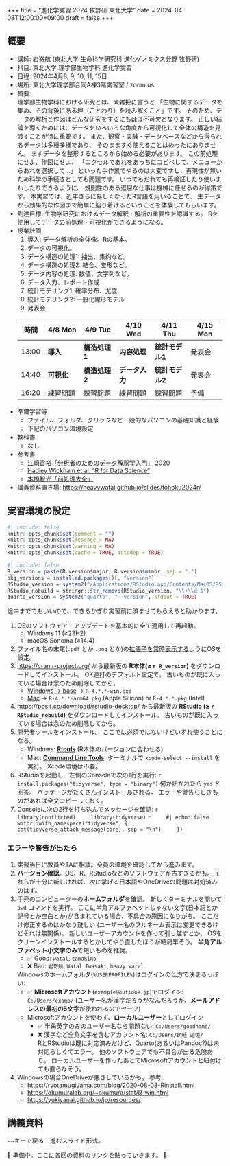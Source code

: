 +++
title = "進化学実習 2024 牧野研 東北大学"
date = 2024-04-08T12:00:00+09:00
draft = false
+++

## 概要

-   講師: 岩嵜航 (東北大学 生命科学研究科 進化ゲノミクス分野 牧野研)
-   科目: 東北大学 理学部生物学科 進化学実習
-   日程: 2024年4月8, 9, 10, 11, 15日
-   場所: 東北大学理学部合同A棟3階実習室 / zoom.us
-   概要:<br>
    理学部生物学科における研究とは、大雑把に言うと
    「生物に関するデータを集め、その背後にある理（ことわり）を読み解くこと」です。
    そのため、データの解析と作図はどんな研究をするにもほぼ不可欠となります。
    正しい結論を導くためには、データをいろいろな角度から可視化して全体の構造を見渡すことが特に重要です。
    また、観察・実験・データベースなどから得られるデータは多種多様であり、
    そのまますぐ使えることはめったにありません。
    まずデータを整形するところから始める必要があります。
    この前処理にせよ、作図にせよ、
    「エクセルであれをあっちにコピペして、メニューからあれを選択して...」
    といった手作業でやるのは大変ですし、再現性が無いため科学の手続きとしても問題です。
    いつでもだれでも再検証したり使いまわしたりできるように、
    規則性のある退屈な仕事は機械に任せるのが得策です。
    本実習では、近年さらに易しくなったR言語を用いることで、
    生データから効果的な作図まで簡単に辿り着けるということを体験してもらいます。
-   到達目標:
    生物学研究におけるデータ解釈・解析の重要性を認識する。
    Rを使用してデータの前処理・可視化ができるようになる。
-   授業計画
    1. 導入: データ解析の全体像。Rの基本。
    2. データの可視化。
    3. データ構造の処理1: 抽出、集約など。
    4. データ構造の処理2: 結合、変形など。
    5. データ内容の処理: 数値、文字列など。
    6. データ入力、レポート作成
    7. 統計モデリング1: 確率分布、尤度
    8. 統計モデリング2: 一般化線形モデル
    9. 発表会

    | 時間  | 4/8 Mon | 4/9 Tue | 4/10 Wed | 4/11 Thu | 4/15 Mon |
    | ----- | -------- | -------- | -------- | -------- | -------- |
    | 13:00 | **導入** | **構造処理1** | **内容処理** | **統計モデル1** | 発表会 |
    | 14:40 | **可視化** | **構造処理2** | **データ入力** | **統計モデル2** | 発表会 |
    | 16:20 | 練習問題 | 練習問題 | 練習問題 | 練習問題 | 予備 |

-   準備学習等
    - ファイル、フォルダ、クリックなど一般的なパソコンの基礎知識と経験
    - 下記のパソコン環境設定
-   教科書
    - なし
-   参考書
    - [江崎貴裕「分析者のためのデータ解釈学入門」](https://www.amazon.co.jp/dp/B08Q7RN6XL?&linkCode=ll1&tag=heavywatal-22&linkId=019f7f04e33c452ca54983b45baa71d1&language=ja_JP&ref_=as_li_ss_tl) 2020
    - [Hadley Wickham et al. "R for Data Science"](https://r4ds.hadley.nz/)
    - [本橋智光「前処理大全」](https://www.amazon.co.jp/dp/4774196479?&linkCode=ll1&tag=heavywatal-22&linkId=71fd11103334f289e47373a7205d8392&language=ja_JP&ref_=as_li_ss_tl)
-   講義資料置き場: <https://heavywatal.github.io/slides/tohoku2024r/>


## 実習環境の設定

```r
#| include: false
knitr::opts_chunk$set(comment = "")
knitr::opts_chunk$set(message = NA)
knitr::opts_chunk$set(warning = NA)
knitr::opts_chunk$set(cache = TRUE, autodep = TRUE)
```

```r
#| include: false
R_version = paste(R.version$major, R.version$minor, sep = ".")
pkg_versions = installed.packages()[, "Version"]
RStudio_version = system2("/Applications/RStudio.app/Contents/MacOS/RStudio", "--version", stdout = TRUE)
RStudio_nobuild = stringr::str_remove(RStudio_version, "\\+\\d+$")
quarto_version = system2("quarto", "--version", stdout = TRUE)
```

途中まででもいいので、できるかぎり実習前に済ませてもらえると助かります。

1.  OSのソフトウェア・アップデートを基本的に全て適用して再起動。
    - Windows 11 (≥23H2)
    - macOS Sonoma (≥14.4)
1.  ファイル名の末尾(`.pdf` とか `.png` とか)の[拡張子を常時表示する](https://duckduckgo.com/?q=拡張子+表示)ようにOSを設定。
1.  <https://cran.r-project.org/>
    から最新版の **R本体(≥ `r R_version`)** をダウンロードしてインストール。
    OK連打のデフォルト設定で。
    古いものが既に入っている場合は念のため削除してから。
    - [Windows → base](https://cran.r-project.org/bin/windows/base) → `R-4.*.*-win.exe`
    - [Mac](https://cran.r-project.org/bin/macosx/)
      → `R-4.*.*-arm64.pkg` (Apple Silicon) or `R-4.*.*.pkg` (Intel)
1.  <https://posit.co/download/rstudio-desktop/>
    から最新版の **RStudio (≥ `r RStudio_nobuild`)** をダウンロードしてインストール。
    古いものが既に入っている場合は念のため削除してから。
1.  開発者ツールをインストール。
    ここでは必須ではないけどいずれ使うことになる。
    - Windows: [**Rtools**](https://cran.r-project.org/bin/windows/Rtools/)
      (R本体のバージョンに合わせる)
    - Mac: [**Command Line Tools**](https://duckduckgo.com/?q=command+line+tools):
      ターミナルで `xcode-select --install` を実行。
      Xcode環境は不要。
1.  RStudioを起動し、左側のConsoleで次の1行を実行:
    ```r
    install.packages("tidyverse", type = "binary")
    ```
    何か訊かれたら `yes` と回答。
    パッケージがたくさんインストールされる。
    エラーや警告らしきものがあれば全文コピーしておく。
1.  Consoleに次の2行を打ち込んでメッセージを確認:
    ```r
    library(conflicted)
    library(tidyverse)
    ```
    ```r
    #| echo: false
    withr::with_namespace("tidyverse", {
      cat(tidyverse_attach_message(core), sep = "\n")
    })
    ```


### エラーや警告が出たら

1.  実習当日に教員やTAに相談。全員の環境を確認してから進みます。
1.  **バージョン確認**。OS、R、RStudioなどのソフトウェアが古すぎるかも。
    それらが十分に新しければ、次に挙げる日本語やOneDriveの問題は対処済みのはず。
1.  手元のコンピューターの**ホームフォルダ**を確認。
    新しくターミナルを開いて `pwd` コマンドを実行。
    ここに半角アルファベットじゃない文字(日本語とか記号とか空白とか)が含まれている場合、不具合の原因になりがち。
    ここだけ修正するのはかなり難しい
    (ユーザー名のフルネーム表示は変更できるけどそれは無関係)。
    新しいユーザーアカウントを作って引っ越すとか、
    OSをクリーンインストールするとかしてやり直したほうが結局早そう。
    **半角アルファベット小文字のみ**で短いものを推奨。
    - ✅ Good: `watal`, `tamakino`
    - ❌ Bad: `岩嵜航`, `Watal Iwasaki`, `heavy.watal`

    Windowsのホームフォルダ(`%USERPROFILE%`)はログインの仕方で決まるっぽい:
    - ✅ **Microsoftアカウント**(`example@outlook.jp`)でログイン:
      `C:/Users/examp/` (ユーザー名が漢字だろうがなんだろうが、**メールアドレスの最初の5文字**が使われるのでセーフ)
    - Microsoftアカウントを使わず、**ローカルユーザー**としてログイン
      - ✅ 半角英字のみのユーザー名なら問題ない: `C:/Users/goodname/`
      - ❌ 漢字など全角文字を含むアカウント名: `C:/Users/朗軽 遊佐/`<br>
        RとRStudioは既に対応済みだけど、Quarto(あるいはPandoc?)は未対応らしくてエラー。
        他のソフトウェアでも不具合が出る危険あり。
        ローカルユーザーを作ったあとでMicrosoftアカウントと紐付けても直らなそう。
1.  Windowsの場合OneDriveが悪さしているかも。
    参考:
    - <https://ryotamugiyama.com/blog/2020-08-03-Rinstall.html>
    - <https://okumuralab.org/~okumura/stat/R-win.html>
    - <https://yukiyanai.github.io/jp/resources/>


## 講義資料

<kbd>←</kbd><kbd>→</kbd>キーで戻る・進むスライド形式。

🚧 準備中。ここに各回の資料のリンクを貼っていきます。 🚧
